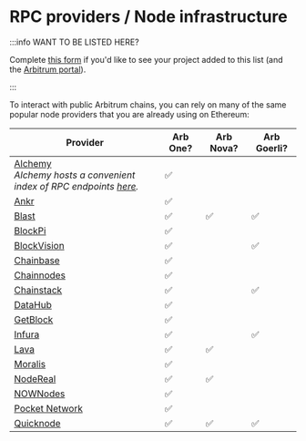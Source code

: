 # RPC providers / Node infrastructure

:::info WANT TO BE LISTED HERE?

Complete [this form](https://docs.google.com/forms/d/e/1FAIpQLSdw0U-9LcLuih5TZ_QghS-S_MS4wCKSEigA_IQEza_hFmNVow/viewform) if you'd like to see your project added to this list (and the [Arbitrum portal](https://portal.arbitrum.one/)). 

:::

To interact with public Arbitrum chains, you can rely on many of the same popular node providers that you are already using on Ethereum:

| Provider                                                                                                                                                                              | Arb One? | Arb Nova? | Arb Goerli? |
| ------------------------------------------------------------------------------------------------------------------------------------------------------------------------------------- | -------- | --------- | ----------- |
| [Alchemy](https://docs.alchemy.com/reference/arbitrum-api-quickstart) <br /> <i>Alchemy hosts a convenient index of RPC endpoints [here](https://www.alchemy.com/chain-connect). </i> | ✅        |           |             |
| [Ankr](https://www.ankr.com/docs/build-blockchain/chains/v1/arb-api)                                                                                                                  | ✅        |           |             |
| [Blast](https://blastapi.io/public-api/arbitrum)                                                                                                                                      | ✅        | ✅         | ✅           |
| [BlockPi](https://docs.blockpi.io/)                                                                                                                                                   | ✅        |           |             |
| [BlockVision](https://dashboard.blockvision.org/connect)                                                                                                                              | ✅        |           | ✅           |
| [Chainbase](https://docs.chainbase.online/r/welcome-to-chainbase/readme)                                                                                                              | ✅        |           |             |
| [Chainnodes](https://www.chainnodes.org/)                                                                                                                                             | ✅        |           |             |
| [Chainstack](https://chainstack.com/build-better-with-arbitrum/)                                                                                                                      | ✅        |           | ✅           |
| [DataHub](https://datahub.figment.io/)                                                                                                                                                | ✅        |           |             |
| [GetBlock](https://getblock.io/docs/)                                                                                                                                                 | ✅        |           |             |
| [Infura](https://docs.infura.io/infura/networks/arbitrum)                                                                                                                             | ✅        |           | ✅           |
| [Lava](https://docs.lavanet.xyz/gateway-access)                                                                                                                                       | ✅        | ✅         |             |
| [Moralis](https://docs.moralis.io/reference/introduction)                                                                                                                             | ✅        |           |             |
| [NodeReal](https://nodereal.io/meganode/api-marketplace/arbitrum-nitro-rpc)                                                                                                           | ✅        | ✅         |             |
| [NOWNodes](https://nownodes.io/nodes/arbitrum)                                                                                                                                        | ✅        |           |             |
| [Pocket Network](https://www.pokt.network/arbitrum-rpc-service)                                                                                                                       | ✅        |           |             |
| [Quicknode](https://www.quicknode.com/chains/arb)                                                                                                                                     | ✅        | ✅         | ✅           |
